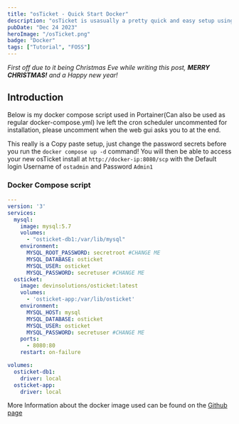 ```yaml
---
title: "osTicket - Quick Start Docker"
description: "osTicket is usasually a pretty quick and easy setup using their regular install method, but lets set it up using a Docker Container!"
pubDate: "Dec 24 2023"
heroImage: "/osTicket.png"
badge: "Docker"
tags: ["Tutorial", "FOSS"]
---
```


*First off due to it being Christmas Eve while writing this post,  **MERRY CHRISTMAS!** and a Happy new year!*

## Introduction

Below is my docker compose script used in Portainer(Can also be used as regular docker-compose.yml)  Ive left the cron scheduler uncommented for installation, please uncomment when the web gui asks you to at the end.

This really is a Copy paste setup, just change the password secrets before you run the ```docker compose up -d``` command!  You will then be able to access your new osTicket install at ```http://docker-ip:8080/scp``` with the Default login Username of ```ostadmin``` and Password ```Admin1```

### Docker Compose script

```yaml
---
version: '3'
services:
  mysql:
    image: mysql:5.7
    volumes:
      - "osticket-db1:/var/lib/mysql"
    environment:
      MYSQL_ROOT_PASSWORD: secretroot #CHANGE ME
      MYSQL_DATABASE: osticket
      MYSQL_USER: osticket
      MYSQL_PASSWORD: secretuser #CHANGE ME
  osticket:
    image: devinsolutions/osticket:latest
    volumes:
      - 'osticket-app:/var/lib/osticket'
    environment:
      MYSQL_HOST: mysql
      MYSQL_DATABASE: osticket
      MYSQL_USER: osticket
      MYSQL_PASSWORD: secretuser #CHANGE ME
    ports:
      - 8080:80
    restart: on-failure

volumes:
  osticket-db1:
    driver: local
  osticket-app:
    driver: local
  ```
  
More Information about the docker image used can be found on the [Github page](https://github.com/devinsolutions/docker-osticket)
